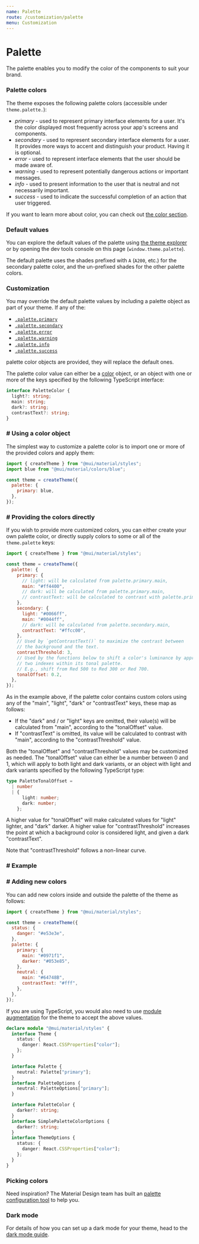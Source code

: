```yaml
---
name: Palette
route: /customization/palette
menu: Customization
---
```


# Palette

<p class="description">
  The palette enables you to modify the color of the components to suit your
  brand.
</p>

### Palette colors

The theme exposes the following palette colors (accessible under `theme.palette.`):

- _primary_ - used to represent primary interface elements for a user. It's the color displayed most frequently across your app's screens and components.
- _secondary_ - used to represent secondary interface elements for a user. It provides more ways to accent and distinguish your product. Having it is optional.
- _error_ - used to represent interface elements that the user should be made aware of.
- _warning_ - used to represent potentially dangerous actions or important messages.
- _info_ - used to present information to the user that is neutral and not necessarily important.
- _success_ - used to indicate the successful completion of an action that user triggered.

If you want to learn more about color, you can check out [the color section](/customization/color/).

### Default values

You can explore the default values of the palette using [the theme explorer](/customization/default-theme/?expand-path=$.palette) or by opening the dev tools console on this page (`window.theme.palette`).

The default palette uses the shades prefixed with `A` (`A200`, etc.) for the secondary palette color,
and the un-prefixed shades for the other palette colors.

### Customization

You may override the default palette values by including a palette object as part of your theme.
If any of the:

- [`.palette.primary`](/customization/default-theme/?expand-path=$.palette.primary)
- [`.palette.secondary`](/customization/default-theme/?expand-path=$.palette.secondary)
- [`.palette.error`](/customization/default-theme/?expand-path=$.palette.error)
- [`.palette.warning`](/customization/default-theme/?expand-path=$.palette.warning)
- [`.palette.info`](/customization/default-theme/?expand-path=$.palette.info)
- [`.palette.success`](/customization/default-theme/?expand-path=$.palette.success)

palette color objects are provided, they will replace the default ones.

The palette color value can either be a [color](/customization/color/#2014-material-design-color-palettes) object, or an object with one or more of the keys specified by the following TypeScript interface:

```ts
interface PaletteColor {
  light?: string;
  main: string;
  dark?: string;
  contrastText?: string;
}
```

### # Using a color object

The simplest way to customize a palette color is to import one or more of the provided colors
and apply them:

```js
import { createTheme } from "@mui/material/styles";
import blue from "@mui/material/colors/blue";

const theme = createTheme({
  palette: {
    primary: blue,
  },
});
```

### # Providing the colors directly

If you wish to provide more customized colors, you can either create your own palette color,
or directly supply colors to some or all of the `theme.palette` keys:

```js
import { createTheme } from "@mui/material/styles";

const theme = createTheme({
  palette: {
    primary: {
      // light: will be calculated from palette.primary.main,
      main: "#ff4400",
      // dark: will be calculated from palette.primary.main,
      // contrastText: will be calculated to contrast with palette.primary.main
    },
    secondary: {
      light: "#0066ff",
      main: "#0044ff",
      // dark: will be calculated from palette.secondary.main,
      contrastText: "#ffcc00",
    },
    // Used by `getContrastText()` to maximize the contrast between
    // the background and the text.
    contrastThreshold: 3,
    // Used by the functions below to shift a color's luminance by approximately
    // two indexes within its tonal palette.
    // E.g., shift from Red 500 to Red 300 or Red 700.
    tonalOffset: 0.2,
  },
});
```

As in the example above, if the palette color contains custom colors using any of the
"main", "light", "dark" or "contrastText" keys, these map as follows:

- If the "dark" and / or "light" keys are omitted, their value(s) will be calculated from "main",
  according to the "tonalOffset" value.
- If "contrastText" is omitted, its value will be calculated to contrast with "main",
  according to the "contrastThreshold" value.

Both the "tonalOffset" and "contrastThreshold" values may be customized as needed.
The "tonalOffset" value can either be a number between 0 and 1, which will apply to both light and dark variants, or an object with light and dark variants specified by the following TypeScript type:

```ts
type PaletteTonalOffset =
  | number
  | {
      light: number;
      dark: number;
    };
```

A higher value for "tonalOffset" will make calculated values for "light" lighter, and "dark" darker.
A higher value for "contrastThreshold" increases the point at which a background color is considered
light, and given a dark "contrastText".

Note that "contrastThreshold" follows a non-linear curve.

### # Example

### # Adding new colors

You can add new colors inside and outside the palette of the theme as follows:

```js
import { createTheme } from "@mui/material/styles";

const theme = createTheme({
  status: {
    danger: "#e53e3e",
  },
  palette: {
    primary: {
      main: "#0971f1",
      darker: "#053e85",
    },
    neutral: {
      main: "#64748B",
      contrastText: "#fff",
    },
  },
});
```

If you are using TypeScript, you would also need to use [module augmentation](/guides/typescript/#customization-of-theme) for the theme to accept the above values.

<!-- tested with packages/mui-material/test/typescript/augmentation/paletteColors.spec.ts -->

```ts
declare module "@mui/material/styles" {
  interface Theme {
    status: {
      danger: React.CSSProperties["color"];
    };
  }

  interface Palette {
    neutral: Palette["primary"];
  }
  interface PaletteOptions {
    neutral: PaletteOptions["primary"];
  }

  interface PaletteColor {
    darker?: string;
  }
  interface SimplePaletteColorOptions {
    darker?: string;
  }
  interface ThemeOptions {
    status: {
      danger: React.CSSProperties["color"];
    };
  }
}
```

### Picking colors

Need inspiration? The Material Design team has built an [palette configuration tool](/customization/color/#picking-colors) to help you.

### Dark mode

For details of how you can set up a dark mode for your theme, head to the [dark mode guide](/customization/dark-mode/).
